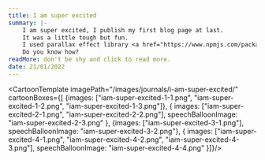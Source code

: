```yaml
---
title: I am super excited
summary: |-
    I am super excited, I publish my first blog page at last.
    It was a little tough but fun.
    I used parallax effect library <a href="https://www.npmjs.com/package/react-parallax-tilt" style="fontWeight:bold; color:#4299E1">react-parallax-tilt</a>.
    Do you know how?
readMore: don't be shy and click to read more.
date: 21/01/2022
---
```


<CartoonTemplate
    imagePath="/images/journals/i-am-super-excited/"
    cartoonBoxes={[
        {images: ["iam-super-excited-1-1.png", "iam-super-excited-1-2.png", "iam-super-excited-1-3.png"]},
        {
            images: ["iam-super-excited-2-1.png", "iam-super-excited-2-2.png"],
            speechBalloonImage: "iam-super-excited-2-3.png"
        },
        {images: ["iam-super-excited-3-1.png"], speechBalloonImage: "iam-super-excited-3-2.png"},
        {
            images: ["iam-super-excited-4-1.png", "iam-super-excited-4-2.png", "iam-super-excited-4-3.png"],
            speechBalloonImage: "iam-super-excited-4-4.png"
        }]}/>












